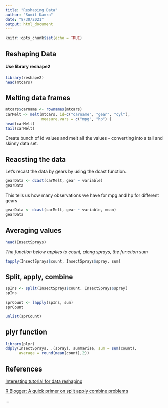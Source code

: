 ```yaml
---
title: "Reshaping Data"
author: "Sumit Kamra"
date: "8/30/2021"
output: html_document
---
```


```r
knitr::opts_chunk$set(echo = TRUE)
```

## Reshaping Data
#### Use library reshape2

```r
library(reshape2)
head(mtcars)
```
## Melting data frames
```r
mtcars$carname <- rownames(mtcars)
carMelt <- melt(mtcars, id=c("carname", "gear", "cyl"), 
                measure.vars = c("mpg", "hp") )
head(carMelt)
tail(carMelt)
```
Create bunch of id values and melt all the values - converting into a tall and 
skinny data set. 

## Reacsting the data 
Let's recast the data by gears by using the dcast function. 
```r
gearData <- dcast(carMelt, gear ~ variable)
gearData        
```
This tells us how many observations we have for mpg and hp for different gears
```r
gearData <- dcast(carMelt, gear ~ variable, mean)
gearData
```
## Averaging values
```r
head(InsectSprays)
```
*The function below applies to count, along sprays, the function sum* 
```r
tapply(InsectSprays$count, InsectSprays$spray, sum)
```
## Split, apply, combine
```r
spIns <- split(InsectSprays$count, InsectSprays$spray)
spIns
```

```r
sprCount <- lapply(spIns, sum)
sprCount
```
```r
unlist(sprCount)
```

## plyr function 
```r
library(plyr)
ddply(InsectSprays, .(spray), summarise, sum = sum(count), 
      average = round(mean(count),2))
```


## References
[Interesting tutorial for data reshaping](https://www.slideshare.net/jeffreybreen/reshaping-data-in-r)  

[R Blogger: A quick primer on split apply combine problems](https://www.r-bloggers.com/2011/12/a-quick-primer-on-split-apply-combine-problems/)

...



